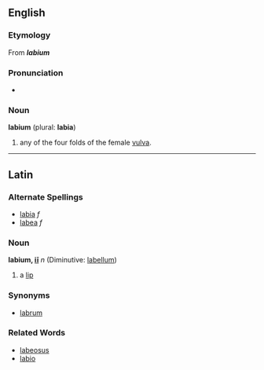 ==English==
=== Etymology ===
From {{L.}} '''''labium'''''

=== Pronunciation ===
*{{AHD|lā'bē-əm}}

=== Noun ===
'''labium''' (plural: '''labia''')
#any of the four folds of the female [[vulva]].
----

==Latin==
===Alternate Spellings===
*[[labia]] ''f''
*[[labea]] ''f''
===Noun===
'''labium, [[Wiktionary Appendix:Latin second declension|iī]]''' ''n'' (Diminutive: [[labellum]])

#a [[lip]]
===Synonyms===
*[[labrum]]
===Related Words===
*[[labeosus]]
*[[labio]]